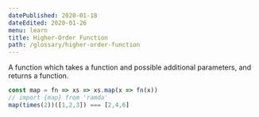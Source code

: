 ```yaml
---
datePublished: 2020-01-18
dateEdited: 2020-01-26
menu: learn
title: Higher-Order Function
path: /glossary/higher-order-function
---
```



<Def of="Higher-Order Function" parent="Function" />

A function which takes a function and possible additional parameters, and returns a function.

```js
const map = fn => xs => xs.map(x => fn(x))
// import {map} from 'ramda'
map(times(2))([1,2,3]) === [2,4,6]
```
